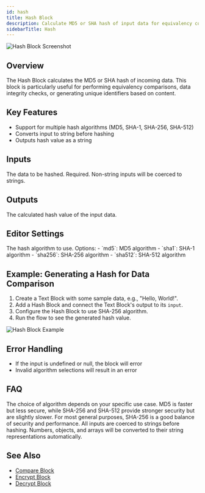 ```yaml
---
id: hash
title: Hash Block
description: Calculate MD5 or SHA hash of input data for equivalency comparisons
sidebarTitle: Hash
---
```


![Hash Block Screenshot](./assets/hash-block.png)

## Overview

The Hash Block calculates the MD5 or SHA hash of incoming data. This block is particularly useful for performing equivalency comparisons, data integrity checks, or generating unique identifiers based on content.

## Key Features

- Support for multiple hash algorithms (MD5, SHA-1, SHA-256, SHA-512)
- Converts input to string before hashing
- Outputs hash value as a string

## Inputs

<ParamField path="input" type="string" required>
  The data to be hashed. Required. Non-string inputs will be coerced to strings.
</ParamField>

## Outputs

<ResponseField name="hash" type="string">
  The calculated hash value of the input data.
</ResponseField>

## Editor Settings

<ParamField path="algorithm" type="string" default="sha256">
  The hash algorithm to use. Options:
  - `md5`: MD5 algorithm
  - `sha1`: SHA-1 algorithm  
  - `sha256`: SHA-256 algorithm
  - `sha512`: SHA-512 algorithm
</ParamField>

## Example: Generating a Hash for Data Comparison

1. Create a Text Block with some sample data, e.g., "Hello, World!".
2. Add a Hash Block and connect the Text Block's output to its `input`.
3. Configure the Hash Block to use SHA-256 algorithm.
4. Run the flow to see the generated hash value.

<Frame>
  <img src="./assets/hash-block-example.png" alt="Hash Block Example" />
</Frame>

## Error Handling

- If the input is undefined or null, the block will error
- Invalid algorithm selections will result in an error

## FAQ

<AccordionGroup>
  <Accordion title="Which hash algorithm should I use?">
    The choice of algorithm depends on your specific use case. MD5 is faster but less secure, while SHA-256 and SHA-512 provide stronger security but are slightly slower. For most general purposes, SHA-256 is a good balance of security and performance.
  </Accordion>

  <Accordion title="How are non-string inputs handled?">
    All inputs are coerced to strings before hashing. Numbers, objects, and arrays will be converted to their string representations automatically.
  </Accordion>
</AccordionGroup>

## See Also

- [Compare Block](/block-reference/modifiers/compare)
- [Encrypt Block](/block-reference/modifiers/encrypt)
- [Decrypt Block](/block-reference/modifiers/decrypt)
